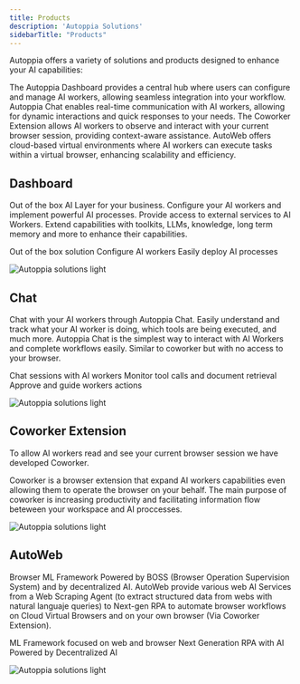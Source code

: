 ```yaml
---
title: Products
description: 'Autoppia Solutions'
sidebarTitle: "Products"
---
```


Autoppia offers a variety of solutions and products designed to enhance your AI capabilities:


<CardGroup cols={2}>
  <Card title="Autoppia Dashboard" icon="chart-line" href="products/autoppia-dashboard">
    The Autoppia Dashboard provides a central hub where users can configure and manage AI workers, allowing seamless integration into your workflow.
  </Card>
  <Card title="Autoppia Chat" icon="comments" href="products/autoppia-chat">
    Autoppia Chat enables real-time communication with AI workers, allowing for dynamic interactions and quick responses to your needs.
  </Card>
  <Card title="Coworker Extension" icon="users" href="products/coworker-extension">
    The Coworker Extension allows AI workers to observe and interact with your current browser session, providing context-aware assistance.
  </Card>
  <Card title="AutoWeb" icon="server" href="products/autoweb">
    AutoWeb offers cloud-based virtual environments where AI workers can execute tasks within a virtual browser, enhancing scalability and efficiency.
  </Card>
</CardGroup>

## Dashboard
Out of the box AI Layer for your business. Configure your AI workers and implement powerful AI processes. Provide access to external services to AI Workers. Extend capabilities with toolkits, LLMs, knowledge, long term memory and more to enhance their capabilities.

<Icon icon="check" color="ef81a9" iconType="solid" /> Out of the box solution
<Icon icon="check" color="ef81a9" iconType="solid" /> Configure AI workers
<Icon icon="check" color="ef81a9" iconType="solid" /> Easily deploy AI processes
<Frame><img
  className="block dark:hidden"
  src="/images/ecosystem.jpeg"
  alt="Autoppia solutions light"
/></Frame>


## Chat

Chat with your AI workers through Autoppia Chat. Easily understand and track what your AI worker is doing, which tools are being executed, and much more. Autoppia Chat is the simplest way to interact with AI Workers and complete workflows easily. Similar to coworker but with no access to your browser.

<Icon icon="check" color="ef81a9" iconType="solid" /> Chat sessions with AI workers
<Icon icon="check" color="ef81a9" iconType="solid" /> Monitor tool calls and document retrieval
<Icon icon="check" color="ef81a9" iconType="solid" /> Approve and guide workers actions
<Frame><img
  className="block dark:hidden"
  src="/images/ecosystem.jpeg"
  alt="Autoppia solutions light"
/></Frame>

##  Coworker Extension
To allow AI workers read and see your current browser session we have developed Coworker.

Coworker is a browser extension that expand AI workers capabilities even allowing them to operate the browser on your behalf. The main purpose of coworker is increasing productivity and facilitating information flow beteween your workspace and AI proccesses. 
<Frame><img
  className="block dark:hidden"
  src="/images/ecosystem.jpeg"
  alt="Autoppia solutions light"
/></Frame>

## AutoWeb
Browser ML Framework Powered by BOSS (Browser Operation Supervision System) and by decentralized AI. AutoWeb provide various web AI Services from a Web Scraping Agent (to extract structured data from webs with natural languaje queries) to Next-gen RPA to automate browser workflows on Cloud Virtual Browsers and on your own browser (Via Coworker Extension).

<Icon icon="check" color="ef81a9" iconType="solid" /> ML Framework focused on web and browser
<Icon icon="check" color="ef81a9" iconType="solid" /> Next Generation RPA with AI
<Icon icon="check" color="ef81a9" iconType="solid" /> Powered by Decentralized AI
<Frame><img
  className="block dark:hidden"
  src="/images/ecosystem.jpeg"
  alt="Autoppia solutions light"
/></Frame>